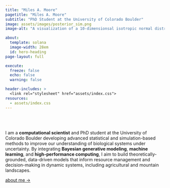 ```yaml
---
title: "Miles A. Moore"
pagetitle: "Miles A. Moore"
subtitle: "PhD Student at the University of Colorado Boulder"
image: assets/images/posterior_sim.png
image-alt: "A visualization of a 10-dimensionsal isotropic normal distribution projected to 2-D with principal component analysis and color with a terrain color pallette via a 2d kernel density estimator. Higher density regions are white lower densitys move through an earthy grey-brown into a green-grey."

about:
  template: solana
  image-width: 28em
  id: hero-heading
page-layout: full

execute: 
  freeze: false
  echo: false
  warning: false

header-includes: >
  <link rel="stylesheet" href="assets/index.css">
resources:
  - assets/index.css
---
```


<br><br>


::: {#hero-heading}

I am a **computational scientist** and PhD student at the University of Colorado Boulder developing advanced statistical and simulation-based methods to improve our understanding of biological systems under uncertainty. By integrating **Bayesian generative modeling**, **machine learning**, and **high-performance computing**, I aim to build theoretically-grounded, data-driven models that inform resource management and decision-making in dynamic systems, including agricultural and mountain landscapes.


[about me &rarr;](/about.html){.about-links .subtitle}

:::
<!-- hero-heading -->
